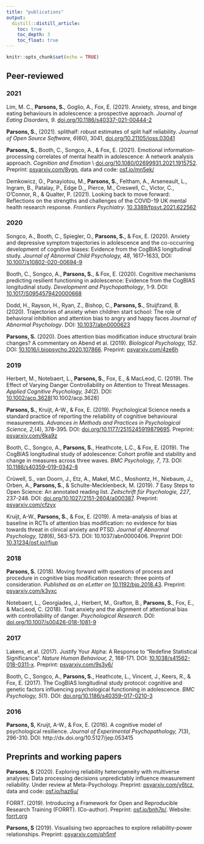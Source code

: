 ```yaml
---
title: "publications"
output:
  distill::distill_article:
    toc: true
    toc_depth: 3
    toc_float: true
---
```


```r
knitr::opts_chunk$set(echo = TRUE)
```

## Peer-reviewed

### 2021

Lim, M. C., **Parsons, S.**, Goglio, A., Fox, E. (2021). Anxiety, stress, and binge eating behaviours in adolescence: a prospective approach. *Journal of Eating Disorders, 9*. [doi.org/10.1186/s40337-021-00444-2](https://doi.org/10.1186/s40337-021-00444-2)

<aside>
<div data-badge-type="donut" data-doi="10.1186/s40337-021-00444-2" data-hide-no-mentions="true" class="altmetric-embed"></div>
<script type='text/javascript' src='https://d1bxh8uas1mnw7.cloudfront.net/assets/embed.js'></script>
</aside>

**Parsons, S.**, (2021). splithalf: robust estimates of split half reliability. *Journal of Open Source Software, 6*(60), 3041, [doi.org/10.21105/joss.03041](https://doi.org/10.21105/joss.03041) 

<aside>
<div data-badge-type="donut" data-doi="10.21105/joss.03041" data-hide-no-mentions="true" class="altmetric-embed"></div>
<script type='text/javascript' src='https://d1bxh8uas1mnw7.cloudfront.net/assets/embed.js'></script>
</aside>

**Parsons, S.**, Booth, C., Songco, A., & Fox, E. (2021). Emotional information-processing correlates of mental health in adolescence: A network analysis approach. *Cognition and Emotion* \\ [doi.org/10.1080/02699931.2021.1915752](https://doi.org/10.1080/02699931.2021.1915752). Preprint: [psyarxiv.com/8ygn](https://psyarxiv.com/8ygnh), data and code: [osf.io/mn5ek/](https://osf.io/mn5ek/)

<aside>
<div data-badge-type="donut" data-doi="10.1080/02699931.2021.1915752" data-hide-no-mentions="true" class="altmetric-embed"></div>
<script type='text/javascript' src='https://d1bxh8uas1mnw7.cloudfront.net/assets/embed.js'></script>
</aside>

Demkowicz, O., Panayiotou, M., **Parsons, S.**, Feltham, A., Arseneault, L., Ingram, B., Patalay, P., Edge D.,, Pierce, M., Creswell, C., Victor, C., O'Connor, R., & Qualter, P. (2021). Looking back to move forward: Reflections on the strengths and challenges of the COVID-19 UK mental health research response. 
*Frontiers Psychiatry*. [10.3389/fpsyt.2021.622562](https://doi.org/10.3389/fpsyt.2021.622562)

<aside>
<div data-badge-type="donut" data-doi="10.3389/fpsyt.2021.622562" data-hide-no-mentions="true" class="altmetric-embed"></div>
<script type='text/javascript' src='https://d1bxh8uas1mnw7.cloudfront.net/assets/embed.js'></script>
</aside>

### 2020

Songco, A., Booth, C., Spiegler, O., **Parsons, S.**, & Fox, E. (2020). Anxiety and depressive symptom trajectories in adolescence and the co-occurring development of cognitive biases: Evidence from the CogBIAS longitudinal study. *Journal of Abnormal Child Psychology, 48*, 1617–1633, DOI: [10.1007/s10802-020-00694-9](https://doi.org/10.1007/s10802-020-00694-9)

<aside>
<div data-badge-type="donut" data-doi="10.1007/s10802-020-00694-9" data-hide-no-mentions="true" class="altmetric-embed"></div>
<script type='text/javascript' src='https://d1bxh8uas1mnw7.cloudfront.net/assets/embed.js'></script>
</aside>

Booth, C., Songco, A., **Parsons, S.**, & Fox, E. (2020). Cognitive mechanisms predicting resilient functioning in adolescence: Evidence from the CogBIAS longitudinal study. *Development and Psychopathology*, 1-9. DOI: [10.1017/S0954579420000668](https://doi.org/10.1017/S0954579420000668)

<aside>
<div data-badge-type="donut" data-doi="10.1017/S0954579420000668" data-hide-no-mentions="true" class="altmetric-embed"></div>
<script type='text/javascript' src='https://d1bxh8uas1mnw7.cloudfront.net/assets/embed.js'></script>
</aside>

Dodd, H., Rayson, H., Ryan, Z., Bishop, C., **Parsons, S.**, Stuijfzand, B. (2020). Trajectories of anxiety when children start school: The role of behavioral inhibition and attention bias to angry and happy faces
*Journal of Abnormal Psychology*. DOI: [10.1037/abn0000623](https://doi.org/10.1037/abn0000623)

<aside>
<div data-badge-type="donut" data-doi="10.1037/abn0000623" data-hide-no-mentions="true" class="altmetric-embed"></div>
<script type='text/javascript' src='https://d1bxh8uas1mnw7.cloudfront.net/assets/embed.js'></script>
</aside>

**Parsons, S.** (2020). Does attention bias modification induce structural brain changes? A commentary on Abend et al. (2019). *Biological Psychology, 152*. DOI: [10.1016/j.biopsycho.2020.107866](https://www.sciencedirect.com/science/article/pii/S0301051120300260). Preprint: [psyarxiv.com/4ze6h](https://psyarxiv.com/4ze6h/)

<aside>
<div data-badge-type="donut" data-doi="10.1016/j.biopsycho.2020.107866" data-hide-no-mentions="true" class="altmetric-embed"></div>
<script type='text/javascript' src='https://d1bxh8uas1mnw7.cloudfront.net/assets/embed.js'></script>
</aside>

### 2019

Herbert, M., Notebaert, L., **Parsons, S.**, Fox, E., & MacLeod, C. (2019). The Effect of Varying Danger Controllability on Attention to Threat Messages. *Applied Cognitive Psychology, 34*(2). DOI: [10.1002/acp.3628](https://onlinelibrary.wiley.com/doi/abs/10.1002/acp.3628)[10.1002/acp.3628]

<aside>
<div data-badge-type="donut" data-doi="10.1002/acp.3628" data-hide-no-mentions="true" class="altmetric-embed"></div>
<script type='text/javascript' src='https://d1bxh8uas1mnw7.cloudfront.net/assets/embed.js'></script>
</aside>

**Parsons, S.**, Kruijt, A-W., & Fox, E. (2019). Psychological Science needs a standard practice of reporting the reliability of cognitive behavioural measurements. *Advances in Methods and Practices in Psychological Science, 2,*(4), 378-395. DOI: [doi.org/10.1177/2515245919879695](https://doi.org/10.1177/2515245919879695). Preprint: [psyarxiv.com/6ka9z](https://psyarxiv.com/6ka9z)

<aside>
<div data-badge-type="donut" data-doi="10.1177/2515245919879695" data-hide-no-mentions="true" class="altmetric-embed"></div>
<script type='text/javascript' src='https://d1bxh8uas1mnw7.cloudfront.net/assets/embed.js'></script>
</aside>

Booth, C., Songco, A., **Parsons, S.**, Heathcote, L.C., & Fox, E. (2019). The CogBIAS longitudinal study of adolescence: Cohort profile and stability and change in measures across three waves. *BMC Psychology, 7*, 73. DOI: [10.1186/s40359-019-0342-8](https://bmcpsychology.biomedcentral.com/articles/10.1186/s40359-019-0342-8)

<aside>
<div data-badge-type="donut" data-doi="10.1186/s40359-019-0342-8" data-hide-no-mentions="true" class="altmetric-embed"></div>
<script type='text/javascript' src='https://d1bxh8uas1mnw7.cloudfront.net/assets/embed.js'></script>
</aside>

Crüwell, S., van Doorn, J., Etz, A., Makel, M.C., Moshontz, H., Niebaum, J., Orben, A., **Parsons, S.**, & Schulte-Mecklenbeck, M. (2019). 7 Easy Steps to Open Science: An annotated reading list. *Zeitschrift für Psychologie, 227*, 237-248. DOI: [doi.org/10.1027/2151-2604/a000387](https://doi.org/10.1027/2151-2604/a000387). Preprint: [psyarxiv.com/cfzyx](https://psyarxiv.com/cfzyx)

<aside>
<div data-badge-type="donut" data-doi="10.1027/2151-2604/a000387" data-hide-no-mentions="true" class="altmetric-embed"></div>
<script type='text/javascript' src='https://d1bxh8uas1mnw7.cloudfront.net/assets/embed.js'></script>
</aside>

Kruijt, A-W., **Parsons, S.**, & Fox, E. (2019). A meta-analysis of bias at baseline in RCTs of attention bias modification: no evidence for bias towards threat in clinical anxiety and PTSD. *Journal of Abnormal Psychology, 128*(6), 563-573. DOI: 10.1037/abn0000406. Preprint DOI: [10.31234/osf.io/rfjup](10.31234/osf.io/rfjup)

<aside>
<div data-badge-type="donut" data-doi="10.1037/abn0000406" data-hide-no-mentions="true" class="altmetric-embed"></div>
<script type='text/javascript' src='https://d1bxh8uas1mnw7.cloudfront.net/assets/embed.js'></script>
</aside>

### 2018

**Parsons, S.** (2018). Moving forward with questions of process and procedure in cognitive bias modification research: three points of consideration. *Published as an eLetter on* [10.1192/bjp.2018.43](https://doi.org/10.1192/bjp.2018.43). Preprint: [psyarxiv.com/k3vxc](https://psyarxiv.com/k3vxc)

<aside>
<div data-badge-type="donut" data-doi="10.1192/bjp.2018.43" data-hide-no-mentions="true" class="altmetric-embed"></div>
<script type='text/javascript' src='https://d1bxh8uas1mnw7.cloudfront.net/assets/embed.js'></script>
</aside>

Notebaert, L., Georgiades, J., Herbert, M., Grafton, B., **Parsons, S.**, Fox, E., & MacLeod, C. (2018). Trait anxiety and the alignment of attentional bias with controllability of danger. *Psychological Research*. DOI: [doi.org/10.1007/s00426-018-1081-9](https://doi.org/10.1007/s00426-018-1081-9)

<aside>
<div data-badge-type="donut" data-doi="10.1007/s00426-018-1081-9" data-hide-no-mentions="true" class="altmetric-embed"></div>
<script type='text/javascript' src='https://d1bxh8uas1mnw7.cloudfront.net/assets/embed.js'></script>
</aside>

### 2017

Lakens, et al. (2017). Justify Your Alpha: A Response to “Redefine Statistical Significance”. *Nature Human Behaviour, 2*, 168-171. DOI: [10.1038/s41562-018-0311-x](https://www.nature.com/articles/s41562-018-0311-x). Preprint: [psyarxiv.com/9s3y6/](https://psyarxiv.com/9s3y6/)

<aside>
<div data-badge-type="donut" data-doi="10.1038/s41562-018-0311-x" data-hide-no-mentions="true" class="altmetric-embed"></div>
<script type='text/javascript' src='https://d1bxh8uas1mnw7.cloudfront.net/assets/embed.js'></script>
</aside>

Booth, C., Songco, A., **Parsons, S.**, Heathcote, L., Vincent, J., Keers, R., & Fox, E. (2017). The CogBIAS longitudinal study protocol: cognitive and genetic factors influencing psychological functioning in adolescence. *BMC Psychology, 5*(1). DOI: [doi.org/10.1186/s40359-017-0210-3](https://doi.org/10.1186/s40359-017-0210-3)

<aside>
<div data-badge-type="donut" data-doi="10.1186/s40359-017-0210-3" data-hide-no-mentions="true" class="altmetric-embed"></div>
<script type='text/javascript' src='https://d1bxh8uas1mnw7.cloudfront.net/assets/embed.js'></script>
</aside>

### 2016

**Parsons, S**, Kruijt, A-W., & Fox, E. (2016). A cognitive model of psychological resilience. *Journal of Experimental Psychopathology, 7*(3), 296-310. DOI: http://dx.doi.org/10.5127/jep.053415

<aside>
<div data-badge-type="donut" data-doi="10.5127/jep.053415" data-hide-no-mentions="true" class="altmetric-embed"></div>
<script type='text/javascript' src='https://d1bxh8uas1mnw7.cloudfront.net/assets/embed.js'></script>
</aside>

## Preprints and working papers

**Parsons, S** (2020). Exploring reliability heterogeneity with multiverse analyses: Data processing decisions unpredictably influence measurement reliability. Under review at Meta-Psychology. Preprint: [psyarxiv.com/y6tcz](https:/psyarxiv.com/y6tcz), data and code: [osf.io/haz6u/](https://osf.io/haz6u/)

FORRT. (2019). Introducing a Framework for Open and Reproducible Research Training (FORRT). (Co-author). Preprint: [osf.io/bnh7p/](https://osf.io/bnh7p/). Website: [forrt.org](https://forrt.org)

**Parsons, S** (2019). Visualising two approaches to explore reliability-power relationships. Preprint: [psyarxiv.com/qh5mf](https://psyarxiv.com/qh5mf)
